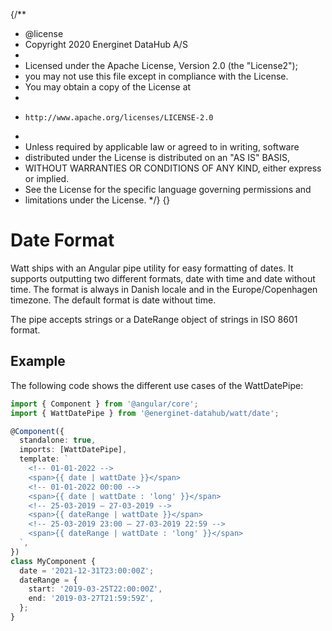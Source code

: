 {/**
 * @license
 * Copyright 2020 Energinet DataHub A/S
 *
 * Licensed under the Apache License, Version 2.0 (the "License2");
 * you may not use this file except in compliance with the License.
 * You may obtain a copy of the License at
 *
 *     http://www.apache.org/licenses/LICENSE-2.0
 *
 * Unless required by applicable law or agreed to in writing, software
 * distributed under the License is distributed on an "AS IS" BASIS,
 * WITHOUT WARRANTIES OR CONDITIONS OF ANY KIND, either express or implied.
 * See the License for the specific language governing permissions and
 * limitations under the License.
 */}
{}

<Meta title="Utils/Date Format" />

# Date Format

Watt ships with an Angular pipe utility for easy formatting of dates. It supports outputting
two different formats, date with time and date without time. The format is always in Danish
locale and in the Europe/Copenhagen timezone. The default format is date without time.

The pipe accepts strings or a DateRange object of strings in ISO 8601 format.

## Example

The following code shows the different use cases of the WattDatePipe:

```ts
import { Component } from '@angular/core';
import { WattDatePipe } from '@energinet-datahub/watt/date';

@Component({
  standalone: true,
  imports: [WattDatePipe],
  template: `
    <!-- 01-01-2022 -->
    <span>{{ date | wattDate }}</span>
    <!-- 01-01-2022 00:00 -->
    <span>{{ date | wattDate : 'long' }}</span>
    <!-- 25-03-2019 ― 27-03-2019 -->
    <span>{{ dateRange | wattDate }}</span>
    <!-- 25-03-2019 23:00 ― 27-03-2019 22:59 -->
    <span>{{ dateRange | wattDate : 'long' }}</span>
  `,
})
class MyComponent {
  date = '2021-12-31T23:00:00Z';
  dateRange = {
    start: '2019-03-25T22:00:00Z',
    end: '2019-03-27T21:59:59Z',
  };
}
```
